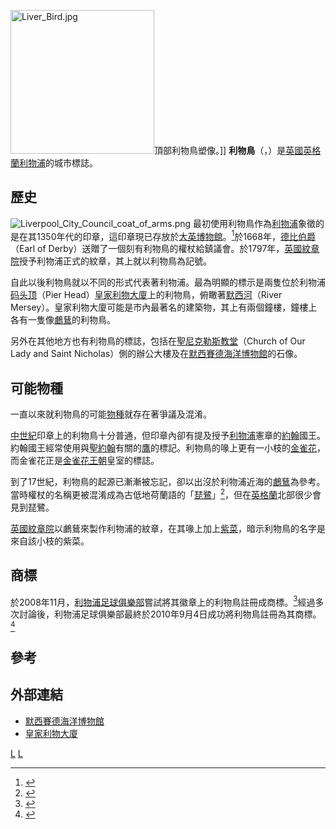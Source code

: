 [[Image:Liver_Bird.jpg|230px]]頂部利物鳥塑像。]]
'''利物鳥'''（{{lang-en|Liver Bird}}，{{IPAc-en|ˈ|l|aɪ|v|ə|_|ˌ|b|ɜː|d}}）是[[英國|英國]][[英格蘭|英格蘭]][[利物浦|利物浦]]的城市標誌。

==歷史==
[[File:Liverpool_City_Council_coat_of_arms.png|thumb]]
最初使用利物鳥作為[[利物浦|利物浦]]象徵的是在其1350年代的印章，這印章現已存放於[[大英博物館|大英博物館]]。<ref>{{Cite web |url=http://www.liverpoolmuseums.org.uk/maritime/archive/displayGuide.aspx?sid=27&mode=html |title=Liverpool museums - Maritime Archives Information Sheet No. 21 : Liver Bird |accessdate=2010-09-07 |archive-date=2011-06-08 |archive-url=https://web.archive.org/web/20110608073953/http://www.liverpoolmuseums.org.uk/maritime/archive/displayGuide.aspx?sid=27&mode=html |dead-url=no }}</ref>於1668年，[[德比伯爵|德比伯爵]]（Earl of Derby）送贈了一個刻有利物鳥的權杖給鎮議會。於1797年，[[纹章院|英國紋章院]]授予利物浦正式的紋章，其上就以利物鳥為記號。

自此以後利物鳥就以不同的形式代表著利物浦。最為明顯的標示是兩隻位於利物浦[[码头顶|码头顶]]（Pier Head）[[皇家利物大廈|皇家利物大廈]]上的利物鳥，俯瞰著[[默西河|默西河]]（River Mersey）。皇家利物大廈可能是市內最著名的建築物，其上有兩個鐘樓，鐘樓上各有一隻像[[鸕鶿|鸕鶿]]的利物鳥。

另外在其他地方也有利物鳥的標誌，包括在[[聖尼克勒斯教堂|聖尼克勒斯教堂]]（Church of Our Lady and Saint Nicholas）側的辦公大樓及在[[默西賽德海洋博物館|默西賽德海洋博物館]]的石像。

==可能物種==
一直以來就利物鳥的可能[[物種|物種]]就存在著爭議及混淆。

[[中世紀|中世紀]]印章上的利物鳥十分普通，但印章內卻有提及授予[[利物浦|利物浦]]憲章的[[约翰_(英格兰国王)|約翰]]國王。約翰國王經常使用與[[聖約翰|聖約翰]]有關的[[鷹|鷹]]的標記。利物鳥的喙上更有一小枝的[[金雀花|金雀花]]，而金雀花正是[[金雀花王朝|金雀花王朝]]皇室的標誌。

到了17世紀，利物鳥的起源已漸漸被忘記，卻以出沒於利物浦近海的[[鸕鶿|鸕鶿]]為參考。當時權杖的名稱更被混淆成為古低地荷蘭語的「[[琵鷺|琵鷺]]」<ref>{{Cite web |url=http://www.theheraldrysociety.com/publications/gazette/2008-Mar.pdf |title=Heraldry Society Gazette |accessdate=2010-09-07 |archive-date=2020-05-11 |archive-url=https://web.archive.org/web/20200511171641/https://www.theheraldrysociety.com/publications/gazette/2008-Mar.pdf |dead-url=yes }}</ref>，但在[[英格蘭|英格蘭]]北部很少會見到琵鷺。

[[英國紋章院|英國紋章院]]以鸕鶿來製作利物浦的紋章，在其喙上加上[[紫菜|紫菜]]，暗示利物鳥的名字是來自該小枝的紫菜。

==商標==
<!-- 注释出：[[File:Liverpool_FC.svg|thumb]]的隊徽，可見頂上及中間的利物鳥。]] -->
於2008年11月，[[利物浦足球俱樂部|利物浦足球俱樂部]]嘗試將其徽章上的利物鳥註冊成商標。<ref>{{Cite news|url=http://news.bbc.co.uk/1/hi/england/merseyside/7737109.stm|publisher=BBC NEWS|title=Flap over Liverpool's bird symbol|date=2008-11-19|accessdate=2010-09-07}}</ref>經過多次討論後，利物浦足球俱樂部最終於2010年9月4日成功將利物鳥註冊為其商標。<ref>{{Cite web|author=Richard Buxton|date=2010-09-04|title=Liverpool FC win battle to trademark the Liver Bird|publisher=Click Liverpool|url=http://www.clickliverpool.com/sport/liverpool-fc/1210601-liverpool-fc-win-battle-to-trademark-the-liver-bird.html|accessdate=2010-09-07|archive-date=2013-01-28|archive-url=https://web.archive.org/web/20130128182310/http://www.clickliverpool.com/sport/liverpool-fc/1210601-liverpool-fc-win-battle-to-trademark-the-liver-bird.html|dead-url=yes}}</ref>

==參考==
{{reflist}}

==外部連結==
*[https://web.archive.org/web/20060215130956/http://www.liverpoolmuseums.org.uk/maritime/archive/displayGuide.aspx?sid=27&mode=html&sorStr=s_no%20ASC%200&serStr=&pgeInt=2&catStr= 默西賽德海洋博物館]
*[http://www.birminghamuk.com/liver.htm 皇家利物大廈]

[[Category:利物浦|L]]
[[Category:神话传说中的鸟|L]]